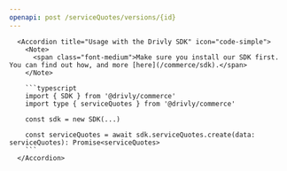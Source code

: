 ```yaml
---
openapi: post /serviceQuotes/versions/{id}
---
```


      <Accordion title="Usage with the Drivly SDK" icon="code-simple">
        <Note>
          <span class="font-medium">Make sure you install our SDK first. You can find out how, and more [here](/commerce/sdk).</span>
        </Note>

        ```typescript
        import { SDK } from '@drivly/commerce'
        import type { serviceQuotes } from '@drivly/commerce'

        const sdk = new SDK(...)

        const serviceQuotes = await sdk.serviceQuotes.create(data: serviceQuotes): Promise<serviceQuotes>
        ```
      </Accordion>

